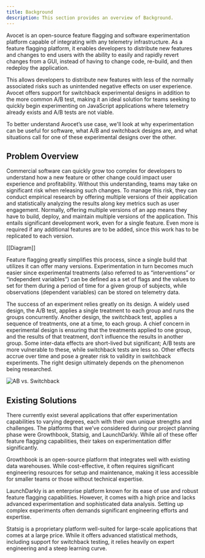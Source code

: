 ```yaml
---
title: Background
description: This section provides an overview of Background.
---
```


Avocet is an open-source feature flagging and software experimentation platform capable of integrating with any telemetry infrastructure. As a feature flagging platform, it enables developers to distribute new features and changes to end users with the ability to easily and rapidly revert changes from a GUI, instead of having to change code, re-build, and then redeploy the application.

This allows developers to distribute new features with less of the normally associated risks such as unintended negative effects on user experience. Avocet offers support for switchback experimental designs in addition to the more common A/B test, making it an ideal solution for teams seeking to quickly begin experimenting on JavaScript applications where telemetry already exists and A/B tests are not viable.

To better understand Avocet’s use case, we'll look at why experimentation can be useful for software, what A/B and switchback designs are, and what situations call for one of these experimental designs over the other.

## Problem Overview

Commercial software can quickly grow too complex for developers to understand how a new feature or other change could impact user experience and profitability. Without this understanding, teams may take on significant risk when releasing such changes. To manage this risk, they can conduct empirical research by offering multiple versions of their application and statistically analyzing the results along key metrics such as user engagement. Normally, offering multiple versions of an app means they have to build, deploy, and maintain multiple versions of the application. This entails significant development work, even for a single feature. Even more is required if any additional features are to be added, since this work has to be replicated to each version.

[[Diagram]]

Feature flagging greatly simplifies this process, since a single build that utilizes it can offer many versions. Experimentation in turn becomes much easier since experimental treatments (also referred to as “interventions” or “independent variables”) can be defined as a set of flags and the values to set for them during a period of time for a given group of subjects, while observations (dependent variables) can be stored on telemetry data.

The success of an experiment relies greatly on its design. A widely used design, the A/B test, applies a single treatment to each group and runs the groups concurrently. Another design, the switchback test, applies a sequence of treatments, one at a time, to each group. A chief concern in experimental design is ensuring that the treatments applied to one group, and the results of that treatment, don’t influence the results in another group. Some inter-data effects are short-lived but significant; A/B tests are more vulnerable to these, while switchback tests are less so. Other effects accrue over time and pose a greater risk to validity in switchback experiments. The right design ultimately depends on the phenomenon being researched.

![AB vs. Switchback](/ab-vs-switchback.png)

## Existing Solutions

There currently exist several applications that offer experimentation capabilities to varying degrees, each with their own unique strengths and challenges. The platforms that we’ve considered during our project planning phase were Growthbook, Statsig, and LaunchDarkly. While all of these offer feature flagging capabilities, their takes on experimentation differ significantly.

Growthbook is an open-source platform that integrates well with existing data warehouses. While cost-effective, it often requires significant engineering resources for setup and maintenance, making it less accessible for smaller teams or those without technical expertise.

LaunchDarkly is an enterprise platform known for its ease of use and robust feature flagging capabilities. However, it comes with a high price and lacks advanced experimentation and sophisticated data analysis. Setting up complex experiments often demands significant engineering efforts and expertise. 

Statsig is a proprietary platform well-suited for large-scale applications that comes at a large price. While it offers advanced statistical methods, including support for switchback testing, it relies heavily on expert engineering and a steep learning curve. 
